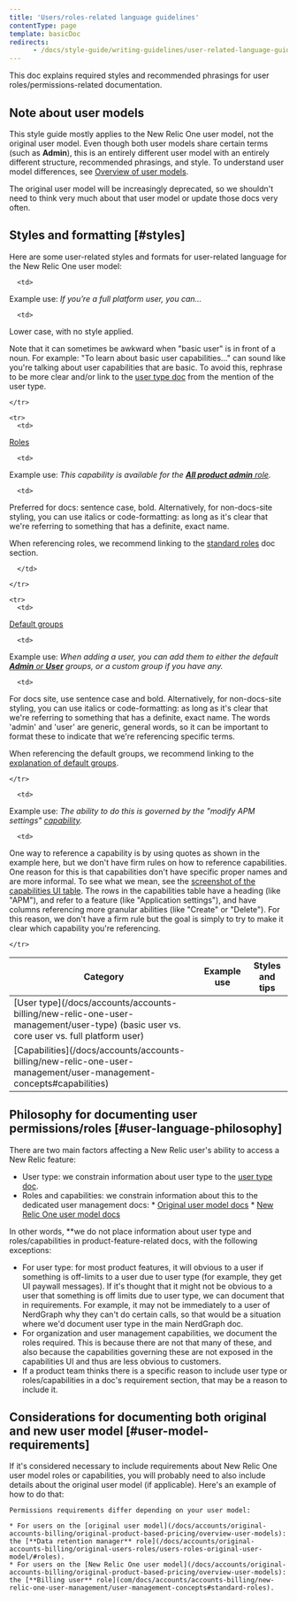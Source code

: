 ```yaml
---
title: 'Users/roles-related language guidelines'
contentType: page
template: basicDoc
redirects:
      - /docs/style-guide/writing-guidelines/user-related-language-guidelines
---
```


This doc explains required styles and recommended phrasings for user roles/permissions-related documentation.


## Note about user models 

This style guide mostly applies to the New Relic One user model, not the original user model. Even though both user models share certain terms (such as **Admin**), this is an entirely different user model with an entirely different structure, recommended phrasings, and style. To understand user model differences, see [Overview of user models](/docs/accounts/original-accounts-billing/original-product-based-pricing/overview-user-models). 

The original user model will be increasingly deprecated, so we shouldn't need to think very much about that user model or update those docs very often. 

## Styles and formatting [#styles]

Here are some user-related styles and formats for user-related language for the New Relic One user model:


<table>
  <thead>
    <tr>
<th>Category</th>   
<th>Example use     
 </th>

<th>Styles and tips
</th>
    </tr>
  </thead>

  <tbody>
    <tr>
      <td>
[User type](/docs/accounts/accounts-billing/new-relic-one-user-management/user-type) (basic user vs. core user vs. full platform user)
      </td>

      <td>
Example use: 
*If you’re a full platform user, you can...*   </td>

      <td>
Lower case, with no style applied.

Note that it can sometimes be awkward when "basic user" is in front of a noun. For example: "To learn about basic user capabilities..." can sound like you're talking about user capabilities that are basic. To avoid this, rephrase to be more clear and/or link to the [user type doc](/docs/accounts/accounts-billing/new-relic-one-user-management/user-type) from the mention of the user type. 
      </td>

    </tr>

    <tr>
      <td>
[Roles](/docs/accounts/accounts-billing/new-relic-one-pricing-users/users-roles#standard-roles) 
      </td>

      <td>
Example use: 
*This capability is available for the [**All product admin** role](/docs/accounts/accounts-billing/new-relic-one-user-management/user-management-concepts#standard-roles).*
      </td>

      <td>
Preferred for docs: sentence case, bold. Alternatively, for non-docs-site styling, you can use italics or code-formatting: as long as it's clear that we're referring to something that has a definite, exact name. 

When referencing roles, we recommend linking to the [standard roles](/docs/accounts/accounts-billing/new-relic-one-user-management/user-management-concepts#standard-roles) doc section. 

      </td>

    </tr>

    <tr>
      <td>
[Default groups](/docs/accounts/accounts-billing/new-relic-one-pricing-users/users-roles#user-group)      </td>

      <td>
Example use: 
*When adding a user, you can add them to either the default [**Admin** or **User**](/docs/accounts/accounts-billing/new-relic-one-user-management/user-management-concepts#groups) groups, or a custom group if you have any.*
 </td>

      <td>
For docs site, use sentence case and bold. Alternatively, for non-docs-site styling, you can use italics or code-formatting: as long as it's clear that we're referring to something that has a definite, exact name. The words 'admin' and 'user' are generic, general words, so it can be important to format these to indicate that we're referencing specific terms. 

When referencing the default groups, we recommend linking to the [explanation of default groups](/docs/accounts/accounts-billing/new-relic-one-user-management/user-management-concepts#groups). 
      </td>

    </tr>

   <tr>
      <td>
[Capabilities](/docs/accounts/accounts-billing/new-relic-one-user-management/user-management-concepts#capabilities)
      </td>

      <td>
Example use: 
*The ability to do this is governed by the "modify APM settings" [capability](/docs/accounts/accounts-billing/new-relic-one-user-management/user-management-concepts#capabilities).*   </td>

      <td>
One way to reference a capability is by using quotes as shown in the example here, but we don't have firm rules on how to reference capabilities. One reason for this is that capabilities don't have specific proper names and are more informal. To see what we mean, see the [screenshot of the capabilities UI table](/docs/accounts/accounts-billing/new-relic-one-user-management/user-management-concepts/#capabilities). The rows in the capabilities table have a heading (like "APM"), and refer to a feature (like "Application settings"), and have columns referencing more granular abilities (like "Create" or "Delete"). For this reason, we don't have a firm rule but the goal is simply to try to make it clear which capability you're referencing. 
      </td>

    </tr>

  </tbody>
</table>


## Philosophy for documenting user permissions/roles [#user-language-philosophy]

There are two main factors affecting a New Relic user's ability to access a New Relic feature: 

* User type: we constrain information about user type to the [user type doc](/docs/accounts/accounts-billing/new-relic-one-user-management/user-type). 
* Roles and capabilities: we constrain information about this to the dedicated user management docs: 
      * [Original user model docs](/docs/accounts/original-accounts-billing/original-users-roles/users-roles-original-user-model)
      * [New Relic One user model docs](/docs/accounts/accounts-billing/new-relic-one-user-management/introduction-managing-users)

In other words, **we do not place information about user type and roles/capabilities in product-feature-related docs, with the following exceptions: 
* For user type: for most product features, it will obvious to a user if something is off-limits to a user due to user type (for example, they get UI paywall messages). If it's thought that it might not be obvious to a user that something is off limits due to user type, we can document that in requirements. For example, it may not be immediately to a user of NerdGraph why they can't do certain calls, so that would be a situation where we'd document user type in the main NerdGraph doc.  
* For organization and user management capabilities, we document the roles required. This is because there are not that many of these, and also because the capabilities governing these are not exposed in the capabilities UI and thus are less obvious to customers.  
* If a product team thinks there is a specific reason to include user type or roles/capabilities in a doc's requirement section, that may be a reason to include it.  

## Considerations for documenting both original and new user model [#user-model-requirements]

If it's considered necessary to include requirements about New Relic One user model roles or capabilities, you will probably need to also include details about the original user model (if applicable). Here's an example of how to do that: 

```
Permissions requirements differ depending on your user model:

* For users on the [original user model](/docs/accounts/original-accounts-billing/original-product-based-pricing/overview-user-models): the [**Data retention manager** role](/docs/accounts/original-accounts-billing/original-users-roles/users-roles-original-user-model/#roles).
* For users on the [New Relic One user model](/docs/accounts/original-accounts-billing/original-product-based-pricing/overview-user-models): the [**Billing user** role](com/docs/accounts/accounts-billing/new-relic-one-user-management/user-management-concepts#standard-roles).
```
